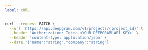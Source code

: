 ---
label: cURL
---

```bash
curl --request PATCH \
  --url 'https://api.deepgram.com/v1/projects/{project_id}' \
  --header 'Authorization: Token <YOUR_DEEPGRAM_API_KEY>' \
  --header 'content-type: application/json' \
  --data '{"name":"string","company":"string"}'
```

